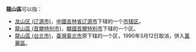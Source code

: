 '''龍山區'''可以指：

* [[龙山区_(辽源市)|龙山区 (辽源市)]]，[[中國|中國]][[吉林省|吉林省]][[辽源市|辽源市]]下辖的一个[[市辖区|市辖区]]。
* [[龍山區_(首爾特別市)|龍山區 (首爾特別市)]]，[[韓國|韓國]][[首爾特别市|首爾特别市]]下辖的一个区。 
* [[龍山區_(台北市)|龍山區 (台北市)]]，[[臺灣|臺灣]][[臺北市|臺北市]]原下辖的一个区，1990年3月12日取消，併入[[萬華區|萬華區]]。
{{Disambiguation|Cat=三字区名消歧义}}